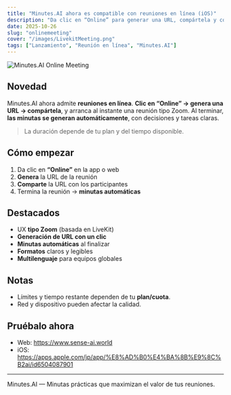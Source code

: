 ```yaml
---
title: "Minutes.AI ahora es compatible con reuniones en línea (iOS)"
description: "Da clic en “Online” para generar una URL, compártela y comienza de inmediato una reunión tipo Zoom. Al finalizar, las minutas se generan automáticamente."
date: 2025-10-26
slug: "onlinemeeting"
cover: "/images/LivekitMeeting.png"
tags: ["Lanzamiento", "Reunión en línea", "Minutes.AI"]
---
```


![Minutes.AI Online Meeting](/images/LivekitMeeting.png)

## Novedad
Minutes.AI ahora admite **reuniones en línea**. **Clic en “Online” → genera una URL → compártela**, y arranca al instante una reunión tipo Zoom. Al terminar, **las minutas se generan automáticamente**, con decisiones y tareas claras.

> La duración depende de tu plan y del tiempo disponible.

## Cómo empezar
1. Da clic en **“Online”** en la app o web  
2. **Genera** la URL de la reunión  
3. **Comparte** la URL con los participantes  
4. Termina la reunión → **minutas automáticas**

## Destacados
- UX **tipo Zoom** (basada en LiveKit)
- **Generación de URL con un clic**
- **Minutas automáticas** al finalizar
- **Formatos** claros y legibles
- **Multilenguaje** para equipos globales

## Notas
- Límites y tiempo restante dependen de tu **plan/cuota**.  
- Red y dispositivo pueden afectar la calidad.

## Pruébalo ahora
- Web: https://www.sense-ai.world  
- iOS: https://apps.apple.com/jp/app/%E8%AD%B0%E4%BA%8B%E9%8C%B2ai/id6504087901

---
Minutes.AI — Minutas prácticas que maximizan el valor de tus reuniones.
